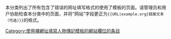 {{Empty category}}
{{Tracking category|hidden=yes}}

本分类列出了所有包含了错误的网址填写格式的使用了{{tl|艺人}}模板的页面。请管理员和用户协助检查本分类中的页面，并将“网站”字段更正为<code><nowiki>{{URL|example.org|链接文本（可选)}}</nowiki></code>的格式。

[[Category:使用裸網址填寫人物傳記模板的網站欄位的条目|Category:使用裸網址填寫人物傳記模板的網站欄位的条目]]